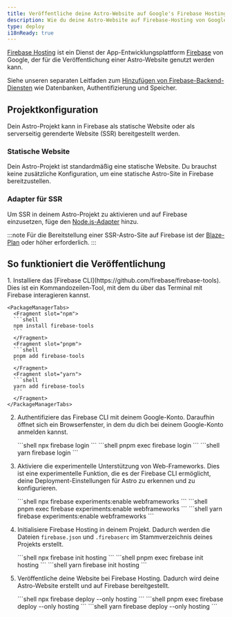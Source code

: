 ```yaml
---
title: Veröffentliche deine Astro-Website auf Google's Firebase Hosting
description: Wie du deine Astro-Website auf Firebase-Hosting von Google im Internet veröffentlichst.
type: deploy
i18nReady: true
---
```



[Firebase Hosting](https://firebase.google.com/products/hosting) ist ein Dienst der App-Entwicklungsplattform [Firebase](https://firebase.google.com/) von Google, der für die Veröffentlichung einer Astro-Website genutzt werden kann.

Siehe unseren separaten Leitfaden zum [Hinzufügen von Firebase-Backend-Diensten](/de/guides/backend/google-firebase/) wie Datenbanken, Authentifizierung und Speicher.

## Projektkonfiguration

Dein Astro-Projekt kann in Firebase als statische Website oder als serverseitig gerenderte Website (SSR) bereitgestellt werden.

### Statische Website

Dein Astro-Projekt ist standardmäßig eine statische Website. Du brauchst keine zusätzliche Konfiguration, um eine statische Astro-Site in Firebase bereitzustellen.

### Adapter für SSR

Um SSR in deinem Astro-Projekt zu aktivieren und auf Firebase einzusetzen, füge den [Node.js-Adapter](/de/guides/integrations-guide/node/) hinzu. 

:::note
Für die Bereitstellung einer SSR-Astro-Site auf Firebase ist der [Blaze-Plan](https://firebase.google.com/pricing) oder höher erforderlich.
:::

## So funktioniert die Veröffentlichung

<Steps>
1. Installiere das [Firebase CLI](https://github.com/firebase/firebase-tools). Dies ist ein Kommandozeilen-Tool, mit dem du über das Terminal mit Firebase interagieren kannst.

    <PackageManagerTabs>
      <Fragment slot="npm">
      ```shell
      npm install firebase-tools
      ```
      </Fragment>
      <Fragment slot="pnpm">
      ```shell
      pnpm add firebase-tools
      ```
      </Fragment>
      <Fragment slot="yarn">
      ```shell
      yarn add firebase-tools
      ```
      </Fragment>
    </PackageManagerTabs>

2. Authentifiziere das Firebase CLI mit deinem Google-Konto. Daraufhin öffnet sich ein Browserfenster, in dem du dich bei deinem Google-Konto anmelden kannst.

    <PackageManagerTabs>
      <Fragment slot="npm">
      ```shell
      npx firebase login
      ```
      </Fragment>
      <Fragment slot="pnpm">
      ```shell
      pnpm exec firebase login
      ```
      </Fragment>
      <Fragment slot="yarn">
      ```shell
      yarn firebase login
      ```
      </Fragment>
    </PackageManagerTabs>

3. Aktiviere die experimentelle Unterstützung von Web-Frameworks. Dies ist eine experimentelle Funktion, die es der Firebase CLI ermöglicht, deine Deployment-Einstellungen für Astro zu erkennen und zu konfigurieren.

    <PackageManagerTabs>
      <Fragment slot="npm">
      ```shell
      npx firebase experiments:enable webframeworks
      ```
      </Fragment>
      <Fragment slot="pnpm">
      ```shell
      pnpm exec firebase experiments:enable webframeworks
      ```
      </Fragment>
      <Fragment slot="yarn">
      ```shell
      yarn firebase experiments:enable webframeworks
      ```
      </Fragment>
    </PackageManagerTabs>

4. Initialisiere Firebase Hosting in deinem Projekt. Dadurch werden die Dateien `firebase.json` und `.firebaserc` im Stammverzeichnis deines Projekts erstellt.

    <PackageManagerTabs>
      <Fragment slot="npm">
      ```shell
      npx firebase init hosting
      ```
      </Fragment>
      <Fragment slot="pnpm">
      ```shell
      pnpm exec firebase init hosting
      ```
      </Fragment>
      <Fragment slot="yarn">
      ```shell
      yarn firebase init hosting
      ```
      </Fragment>
    </PackageManagerTabs>

5. Veröffentliche deine Website bei Firebase Hosting. Dadurch wird deine Astro-Website erstellt und auf Firebase bereitgestellt.

    <PackageManagerTabs>
      <Fragment slot="npm">
      ```shell
      npx firebase deploy --only hosting
      ```
      </Fragment>
      <Fragment slot="pnpm">
      ```shell
      pnpm exec firebase deploy --only hosting
      ```
      </Fragment>
      <Fragment slot="yarn">
      ```shell
      yarn firebase deploy --only hosting
      ```
      </Fragment>
    </PackageManagerTabs>
</Steps>
